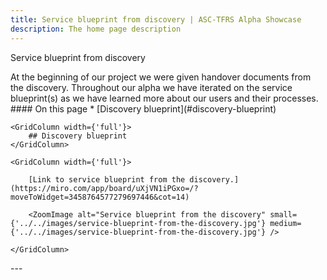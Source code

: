 ```yaml
---
title: Service blueprint from discovery | ASC-TFRS Alpha Showcase
description: The home page description
---
```


<Heading caption='Understanding the problem' tag='h1'>Service blueprint from discovery</Heading>

<GridRow>
    <GridColumn width={'2/3'}>
        <LeadParagraph>At the beginning of our project we were given handover documents from the discovery. Throughout our alpha we have iterated on the service blueprint(s) as we have learned more about our users and their processes.</LeadParagraph>
    </GridColumn>
    <GridColumn width={'1/3'}>
        <nav className="in-page-nav">
            #### On this page
            * [Discovery blueprint](#discovery-blueprint)
        </nav>
    </GridColumn>
</GridRow>


<GridRow>

    <GridColumn width={'full'}>
        ## Discovery blueprint
    </GridColumn>

    <GridColumn width={'full'}>

        [Link to service blueprint from the discovery.](https://miro.com/app/board/uXjVN1iPGxo=/?moveToWidget=3458764577279697446&cot=14)

        <ZoomImage alt="Service blueprint from the discovery" small={'../../images/service-blueprint-from-the-discovery.jpg'} medium={'../../images/service-blueprint-from-the-discovery.jpg'} />

    </GridColumn>

</GridRow>

<GridRow>
    <GridColumn width={'full'}>
        ---
    </GridColumn>
</GridRow>
<GridRow>
    <GridColumn width={'1/2'}>
        <LinkBlock style="prev" url="/understanding/problem" title="Understanding the problem" text="The problem" />
    </GridColumn>
    <GridColumn width={'1/2'}>
        <LinkBlock style="next" url="/approach/team-and-wow" title="Our approach to alpha" text="Team shape and ways of working" />
    </GridColumn>
</GridRow>